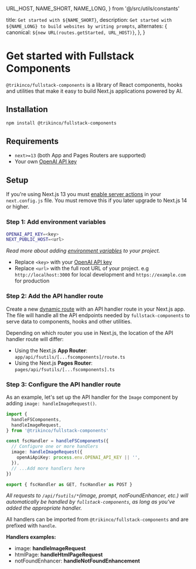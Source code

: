   URL_HOST,
  NAME_SHORT,
  NAME_LONG,
} from '@/src/utils/constants'

  title: `Get started with ${NAME_SHORT}`,
  description: `Get started with ${NAME_LONG} to build websites by writing prompts`,
  alternates: {
    canonical: `${new URL(routes.getStarted, URL_HOST)}`,
  },
}

# Get started with Fullstack Components

`@trikinco/fullstack-components` is a library of React components, hooks and utilities that make it easy to build Next.js applications powered by AI.

## Installation

```sh
npm install @trikinco/fullstack-components
```

## Requirements

- `next>=13` (both App and Pages Routers are supported)
- Your own [OpenAI API key](https://platform.openai.com/docs/overview)

## Setup

If you're using Next.js 13 you must [enable server actions](https://nextjs.org/docs/app/api-reference/next-config-js/serverActions#enabling-server-actions-v13) in your `next.config.js` file. You must remove this if you later upgrade to Next.js 14 or higher.

### Step 1: Add environment variables

```sh title=".env.local"
OPENAI_API_KEY=<key>
NEXT_PUBLIC_HOST=<url>
```

_Read more about adding [environment variables](https://nextjs.org/docs/pages/building-your-application/configuring/environment-variables) to your project._

- Replace `<key>` with your [OpenAI API key](https://platform.openai.com/docs/overview)
- Replace `<url>` with the full root URL of your project. e.g `http://localhost:3000` for local development and `https://example.com` for production

### Step 2: Add the API handler route

Create a new [dynamic route](https://nextjs.org/docs/app/building-your-application/routing/dynamic-routes) with an API handler route in your Next.js app. The file will handle all the API endpoints needed by `fullstack-components` to serve data to components, hooks and other utilities.

Depending on which router you use in Next.js, the location of the API handler route will differ:

- Using the Next.js **App Router**: `app/api/fsutils/[...fscomponents]/route.ts`
- Using the Next.js **Pages Router**: `pages/api/fsutils/[...fscomponents].ts`

### Step 3: Configure the API handler route

As an example, let's set up the API handler for the `Image` component by adding `image: handleImageRequest()`.

```ts title="app/api/fsutils/[...fscomponents]/route.ts"
import {
  handleFSComponents,
  handleImageRequest,
} from '@trikinco/fullstack-components'

const fscHandler = handleFSComponents({
  // Configure one or more handlers
  image: handleImageRequest({
    openAiApiKey: process.env.OPENAI_API_KEY || '',
  }),
  // ...Add more handlers here
})

export { fscHandler as GET, fscHandler as POST }
```

_All requests to `/api/fsutils/*`(image, prompt, notFoundEnhancer, etc.) will automatically be handled by `fullstack-components`, as long as you've added the appropriate handler._

All handlers can be imported from `@trikinco/fullstack-components` and are prefixed with `handle`.

**Handlers examples:**

- image: **handleImageRequest**
- htmlPage: **handleHtmlPageRequest**
- notFoundEnhancer: **handleNotFoundEnhancement**
